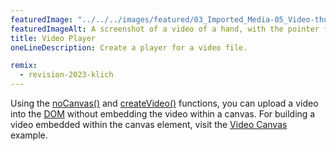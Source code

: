 ---
featuredImage: "../../../images/featured/03_Imported_Media-05_Video-thumbnail.png"
featuredImageAlt: A screenshot of a video of a hand, with the pointer finger touching a desk.
title: Video Player
oneLineDescription: Create a player for a video file.

remix:
  - revision-2023-klich
---

Using the <a href="https://p5js.org/reference/p5/noCanvas" target="_blank">noCanvas()</a>
and <a href="https://p5js.org/reference/p5/createVideo" target="_blank">createVideo()</a> 
functions, you can upload a video into the 
<a href="https://developer.mozilla.org/en-US/docs/Glossary/DOM" target="_blank">DOM</a> 
without embedding the video within a canvas. For building a video embedded within the canvas element,
visit the 
<a href="https://p5js.org/examples/imported-media-video-canvas/" target="_blank">Video Canvas</a> example.